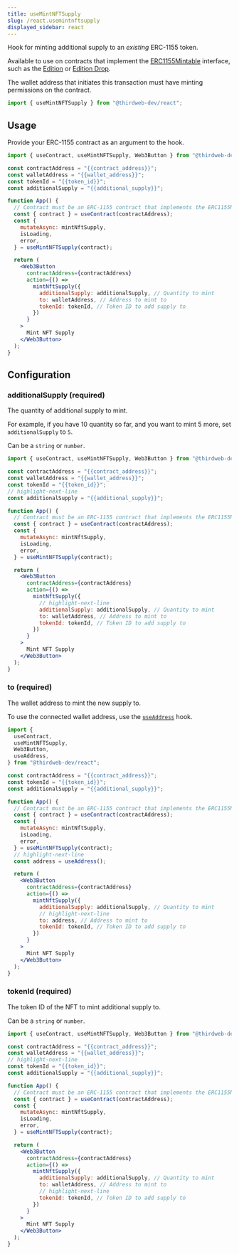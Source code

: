 ```yaml
---
title: useMintNFTSupply
slug: /react.usemintnftsupply
displayed_sidebar: react
---
```


Hook for minting additional supply to an _existing_ ERC-1155 token.

Available to use on contracts that implement the
[ERC1155Mintable](https://portal.thirdweb.com/contractkit/interfaces/erc1155mintable)
interface, such as the [Edition](https://thirdweb.com/thirdweb.eth/TokenERC1155) or [Edition Drop](https://thirdweb.com/thirdweb.eth/DropERC1155).

The wallet address that initiates this transaction must have minting permissions on the contract.

```jsx
import { useMintNFTSupply } from "@thirdweb-dev/react";
```

## Usage

Provide your ERC-1155 contract as an argument to the hook.

```jsx
import { useContract, useMintNFTSupply, Web3Button } from "@thirdweb-dev/react";

const contractAddress = "{{contract_address}}";
const walletAddress = "{{wallet_address}}";
const tokenId = "{{token_id}}";
const additionalSupply = "{{additional_supply}}";

function App() {
  // Contract must be an ERC-1155 contract that implements the ERC1155Mintable interface
  const { contract } = useContract(contractAddress);
  const {
    mutateAsync: mintNftSupply,
    isLoading,
    error,
  } = useMintNFTSupply(contract);

  return (
    <Web3Button
      contractAddress={contractAddress}
      action={() =>
        mintNftSupply({
          additionalSupply: additionalSupply, // Quantity to mint
          to: walletAddress, // Address to mint to
          tokenId: tokenId, // Token ID to add supply to
        })
      }
    >
      Mint NFT Supply
    </Web3Button>
  );
}
```

## Configuration

### additionalSupply (required)

The quantity of additional supply to mint.

For example, if you have 10 quantity so far, and you want to mint 5 more, set `additionalSupply` to `5`.

Can be a `string` or `number`.

```jsx
import { useContract, useMintNFTSupply, Web3Button } from "@thirdweb-dev/react";

const contractAddress = "{{contract_address}}";
const walletAddress = "{{wallet_address}}";
const tokenId = "{{token_id}}";
// highlight-next-line
const additionalSupply = "{{additional_supply}}";

function App() {
  // Contract must be an ERC-1155 contract that implements the ERC1155Mintable interface
  const { contract } = useContract(contractAddress);
  const {
    mutateAsync: mintNftSupply,
    isLoading,
    error,
  } = useMintNFTSupply(contract);

  return (
    <Web3Button
      contractAddress={contractAddress}
      action={() =>
        mintNftSupply({
          // highlight-next-line
          additionalSupply: additionalSupply, // Quantity to mint
          to: walletAddress, // Address to mint to
          tokenId: tokenId, // Token ID to add supply to
        })
      }
    >
      Mint NFT Supply
    </Web3Button>
  );
}
```

### to (required)

The wallet address to mint the new supply to.

To use the connected wallet address, use the [`useAddress`](/react/react.useaddress) hook.

```jsx
import {
  useContract,
  useMintNFTSupply,
  Web3Button,
  useAddress,
} from "@thirdweb-dev/react";

const contractAddress = "{{contract_address}}";
const tokenId = "{{token_id}}";
const additionalSupply = "{{additional_supply}}";

function App() {
  // Contract must be an ERC-1155 contract that implements the ERC1155Mintable interface
  const { contract } = useContract(contractAddress);
  const {
    mutateAsync: mintNftSupply,
    isLoading,
    error,
  } = useMintNFTSupply(contract);
  // highlight-next-line
  const address = useAddress();

  return (
    <Web3Button
      contractAddress={contractAddress}
      action={() =>
        mintNftSupply({
          additionalSupply: additionalSupply, // Quantity to mint
          // highlight-next-line
          to: address, // Address to mint to
          tokenId: tokenId, // Token ID to add supply to
        })
      }
    >
      Mint NFT Supply
    </Web3Button>
  );
}
```

### tokenId (required)

The token ID of the NFT to mint additional supply to.

Can be a `string` or `number`.

```jsx
import { useContract, useMintNFTSupply, Web3Button } from "@thirdweb-dev/react";

const contractAddress = "{{contract_address}}";
const walletAddress = "{{wallet_address}}";
// highlight-next-line
const tokenId = "{{token_id}}";
const additionalSupply = "{{additional_supply}}";

function App() {
  // Contract must be an ERC-1155 contract that implements the ERC1155Mintable interface
  const { contract } = useContract(contractAddress);
  const {
    mutateAsync: mintNftSupply,
    isLoading,
    error,
  } = useMintNFTSupply(contract);

  return (
    <Web3Button
      contractAddress={contractAddress}
      action={() =>
        mintNftSupply({
          additionalSupply: additionalSupply, // Quantity to mint
          to: walletAddress, // Address to mint to
          // highlight-next-line
          tokenId: tokenId, // Token ID to add supply to
        })
      }
    >
      Mint NFT Supply
    </Web3Button>
  );
}
```
